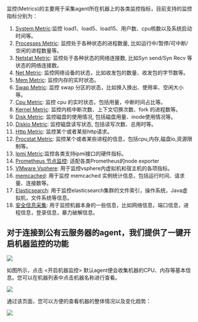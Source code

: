 监控(Metrics)的主要用于采集agent所在机器上的各类监控指标，目前支持的监控指标分别为：

1. [System Metric](/insight/manual/4896/the-system-monitoring):监控 load1、load5、load15、用户数、cpu核数以及系统启动时间等。
1. [Processes Metric](/insight/manual/4897/the-processes-to-monitor): 监控处于各种状态的进程数量, 比如运行中/暂停/可中断/空闲的进程数量等。
1. [Netstat Metric](/insight/manual/4898/netstat-monitoring): 监控处于各种状态的网络连接数, 比如Syn send/Syn Recv 等状态的网络连接数。
1. [Net Metric](/insight/manual/4899/net-monitor): 监控网络设备的状态，比如收发包的数量、收发包的字节数等。
1. [Mem Metric](/insight/manual/4900/the-memory-monitoring): 监控内存的实时状态。
1. [Swap Metric](/insight/manual/4901/swap-monitoring): 监控 swap 分区的状态，比如换入换出、使用率、空闲大小等。
1. [Cpu Metric](/insight/manual/4902/cpu-monitoring): 监控 cpu 的实时状态，包括用量，中断时间占比等。
1. [Kernel Metric](/insight/manual/4909/the-kernel-monitoring): 监控内核中断次数、上下文切换次数、fork 的进程数等。
1. [Disk Metric](/insight/manual/4903/disk-monitoring): 监控磁盘的使用情况, 包括磁盘用量、inode使用情况等。
1. [Diskio Metric](/insight/manual/4904/diskio-monitoring): 监控磁盘读写状态, 包括读写次数、总用时等。
1. [Http Metric](/insight/manual/4905/http-monitoring): 监控某个或者某些http请求。
1. [Procstat Metric](/insight/manual/4906/procstat-monitoring): 监控某个或者某些进程的信息，包括cpu,内存,磁盘io,资源限制等。
1. [Ipmi Metric](/insight/manual/4908/ipmi-monitoring):监控各类支持ipmi接口的硬件指标。
2. [Prometheus 节点监控](/insight/manual/4961/prometheus-monitoring): 适配各类Prometheus的node exporter
3. [VMware Vsphere](/insight/manual/5434/vsphere-metric): 用于监控vsphere内虚拟机和宿主机的各项指标。
4. [memcached](/insight/manual/5394/memcached): 用于监控 memcached 实例统计信息，包括运行时间、请求量、连接数等。
5. [Elasticsearch](/insight/manual/5393/elasticsearch): 用于监控elasticsearch集群的文件索引，操作系统，Java虚拟机，文件系统等信息。
6. [安全信息采集](/insight/manual/5139/the-host-information-collection): 用于监控机器本身的一些信息，比如网络信息，端口信息，进程信息，登录信息，暴力破解信息。


## 对于连接到公有云服务器的agent，我们提供了一键开启机器监控的功能

![](https://dn-odum9helk.qbox.me/Fla0eyGcygDcfWTl9EBApUiBo2pM)

如图所示，点击 <开启机器监控> 默认agent便会收集机器的CPU、内存等基本信息。您可以在机器列表中点击机器名称进行查看。

![](https://dn-odum9helk.qbox.me/FjIFmbGO_t-IIEY8GbMZsRLcZhWt)

通过该页面，您可以方便的查看机器的整体情况以及变化趋势：

![](https://dn-odum9helk.qbox.me/FjwXPfMG85tSDdAJoitizmXXn7By)